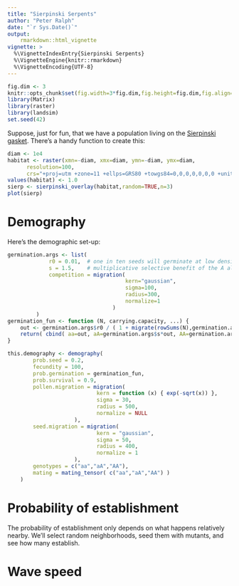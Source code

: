 ```yaml
---
title: "Sierpinski Serpents"
author: "Peter Ralph"
date: "`r Sys.Date()`"
output: 
    rmarkdown::html_vignette
vignette: >
  %\VignetteIndexEntry{Sierpinski Serpents}
  %\VignetteEngine{knitr::rmarkdown}
  %\VignetteEncoding{UTF-8}
---
```




```r
fig.dim <- 3
knitr::opts_chunk$set(fig.width=3*fig.dim,fig.height=fig.dim,fig.align='center')
library(Matrix)
library(raster)
library(landsim)
set.seed(42)
```

Suppose, just for fun, that we have a population living on the [Sierpinski gasket](http://en.wikipedia.org/Sierpinski_gasket).
There's a handy function to create this:
```r
diam <- 1e4
habitat <- raster(xmn=-diam, xmx=diam, ymn=-diam, ymx=diam, 
      resolution=100,
      crs="+proj=utm +zone=11 +ellps=GRS80 +towgs84=0,0,0,0,0,0,0 +units=m +no_defs")
values(habitat) <- 1.0
sierp <- sierpinski_overlay(habitat,random=TRUE,n=3)
plot(sierp)
```

Demography
==========

Here's the demographic set-up:
```r
germination.args <- list( 
             r0 = 0.01,  # one in ten seeds will germinate at low densities
             s = 1.5,    # multiplicative selective benefit of the A allele
             competition = migration(
                                     kern="gaussian",
                                     sigma=100,
                                     radius=300,
                                     normalize=1
                                 )
         )
germination_fun <- function (N, carrying.capacity, ...) {
    out <- germination.args$r0 / ( 1 + migrate(rowSums(N),germination.args$competition)/carrying.capacity )
    return( cbind( aa=out, aA=germination.args$s*out, AA=germination.args$s^2*out ) )
}

this.demography <- demography(
        prob.seed = 0.2,
        fecundity = 100,
        prob.germination = germination_fun,
        prob.survival = 0.9,
        pollen.migration = migration(
                            kern = function (x) { exp(-sqrt(x)) },
                            sigma = 30,
                            radius = 500,
                            normalize = NULL
                     ),
        seed.migration = migration(
                            kern = "gaussian",
                            sigma = 50,
                            radius = 400,
                            normalize = 1
                     ),
        genotypes = c("aa","aA","AA"),
        mating = mating_tensor( c("aa","aA","AA") )
    )
```




Probability of establishment
============================


The probability of establishment only depends on what happens relatively nearby.
We'll select random neighborhoods,
seed them with mutants,
and see how many establish.


Wave speed
==========


